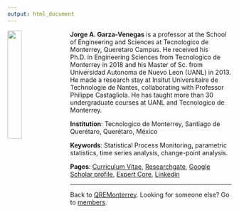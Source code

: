 ---
output: html_document
---

<style>

/* By default, make all images center-aligned, and 25% of the width 
of the screen in size */
img
{
    display:block; 
    float:none; 
    margin-left:auto;
    margin-right:auto;
    width:25%;
}

/* Create a CSS class to style images to left-align, or "float left" */
.leftAlign
{
    display:inline-block;
    float:left;
    /* provide a 15 pixel gap between the image and the text to its right */
    margin-right:15px; 
}

/* Create a CSS class to style images to right-align, or "float right" */
.rightAlign
{
    display:inline-block;
    float:right;
    /* provide a 15 pixel gap between the image and the text to its left */
    margin-left:15px;
}

</style>

<img src="JAGV_Picture.jpg" class="leftAlign">

**Jorge A. Garza-Venegas** is a professor at the School of Engineering and Sciences at Tecnologico de Monterrey, Queretaro Campus. He received his Ph.D. in Engineering Sciences from Tecnologico de Monterrey in 2018 and his Master of Sc. from Universidad Autonoma de Nuevo Leon (UANL) in 2013. He made a research stay at Insitut Universitaire de Technologie de Nantes, collaborating with Professor Philippe Castagliola. He has taught more than 30 undergraduate courses at UANL and Tecnologico de Monterrey.

**Institution**: Tecnologico de Monterrey, Santiago de Querétaro, Querétaro, México

**Keywords**: Statistical Process Monitoring, parametric statistics, time series analysis, change-point analysis.

**Pages**: [Curriculum Vitae](CV_JAGV.html), [Researchgate](https://www.researchgate.net/profile/Jorge_Garza_Venegas?ev=hdr_xprf), [Google Scholar profile](https://scholar.google.com/citations?user=8ODrYesAAAAJ&hl=en), [Expert Core](https://research.tec.mx/vivo-tec/display/PID_248814), [Linkedin](https://www.linkedin.com/in/jorge-arturo-b89469176/)

***
Back to [QREMonterrey](../). Looking for someone else? Go to [members](../members.html).
